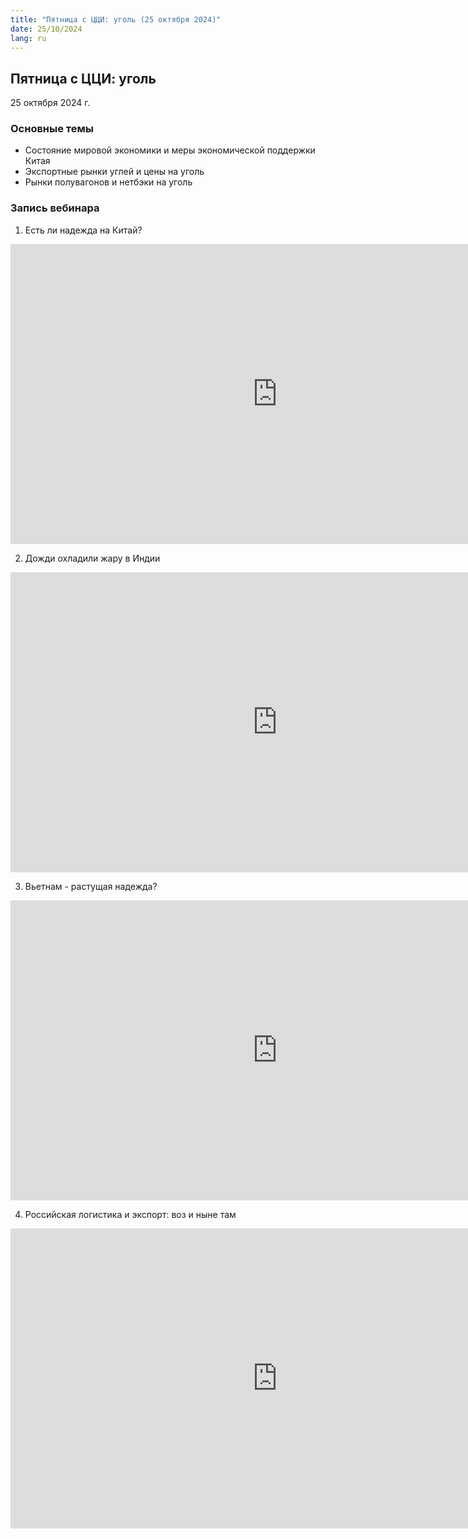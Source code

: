 ```yaml
---
title: "Пятница с ЦЦИ: уголь (25 октября 2024)"
date: 25/10/2024
lang: ru
---
```


## Пятница с ЦЦИ: уголь

25 октября 2024 г.

### Основные темы

-   Состояние мировой экономики и меры экономической поддержки Китая
-   Экспортные рынки углей и цены на уголь
-   Рынки полувагонов и нетбэки на уголь

### Запись вебинара

1.  Есть ли надежда на Китай?

<iframe src="https://vk.com/video_ext.php?oid=-227681629&amp;id=456239021&amp;hd=2" width="853" height="480" allow="autoplay; encrypted-media; fullscreen; picture-in-picture; screen-wake-lock;" frameborder="0" allowfullscreen>

</iframe>


2.  Дожди охладили жару в Индии

<iframe src="https://vk.com/video_ext.php?oid=-227681629&amp;id=456239022&amp;hd=2" width="853" height="480" allow="autoplay; encrypted-media; fullscreen; picture-in-picture; screen-wake-lock;" frameborder="0" allowfullscreen>

</iframe>

3.  Вьетнам - растущая надежда?

<iframe src="https://vk.com/video_ext.php?oid=-227681629&amp;id=456239023&amp;hd=2" width="853" height="480" allow="autoplay; encrypted-media; fullscreen; picture-in-picture; screen-wake-lock;" frameborder="0" allowfullscreen>

</iframe>

4.  Российская логистика и экспорт: воз и ныне там

<iframe src="https://vk.com/video_ext.php?oid=-227681629&amp;id=456239024&amp;hd=2" width="853" height="480" allow="autoplay; encrypted-media; fullscreen; picture-in-picture; screen-wake-lock;" frameborder="0" allowfullscreen>

</iframe>

